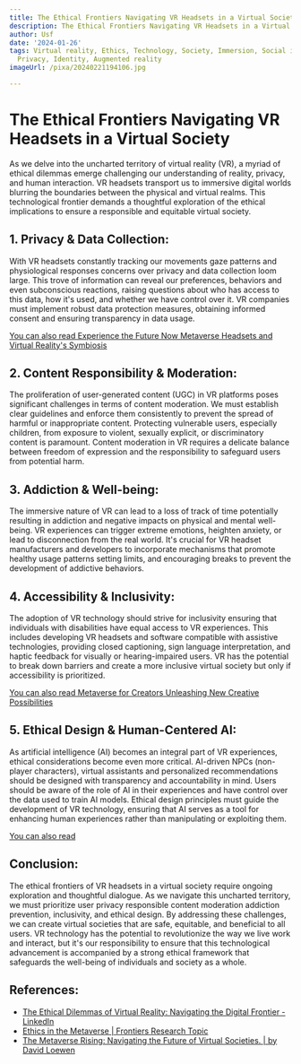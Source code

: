 ```yaml
---
title: The Ethical Frontiers Navigating VR Headsets in a Virtual Society
description: The Ethical Frontiers Navigating VR Headsets in a Virtual Society
author: Usf
date: '2024-01-26'
tags: Virtual reality, Ethics, Technology, Society, Immersion, Social interaction,
  Privacy, Identity, Augmented reality
imageUrl: /pixa/20240221194106.jpg

---
```

# **The Ethical Frontiers Navigating VR Headsets in a Virtual Society**

As we delve into the uncharted  territory of virtual reality (VR), a myriad of ethical dilemmas emerge challenging our understanding of reality, privacy, and human  interaction. VR headsets transport us to immersive digital worlds blurring the boundaries between the physical and virtual realms. This technological  frontier demands a thoughtful exploration of the ethical implications  to ensure a responsible and equitable virtual society.

## **1. Privacy & Data Collection:**

With VR  headsets constantly tracking our movements gaze patterns and physiological responses concerns over privacy and data collection loom large.  This trove of information can reveal our preferences, behaviors and even subconscious reactions,  raising  questions about  who  has access to this data, how it's used, and whether we have control over it. VR companies must implement robust data  protection measures, obtaining  informed consent and ensuring transparency in  data usage.

[You can also read Experience  the Future Now  Metaverse Headsets and Virtual Reality's Symbiosis](Experience%20the%20Future%20Now%20Metaverse%20Headsets%20and%20Virtual%20Reality%27s%20Symbiosis)


## **2. Content Responsibility & Moderation:**

The proliferation of user-generated content (UGC) in VR platforms poses significant challenges in terms of content moderation. We must establish clear guidelines and enforce them consistently to prevent the spread  of harmful or inappropriate content. Protecting vulnerable  users, especially children, from exposure to violent, sexually explicit, or discriminatory content  is paramount. Content moderation in  VR  requires a delicate balance between  freedom of expression and the  responsibility to safeguard users  from potential harm.

## **3. Addiction & Well-being:**

The  immersive nature  of VR can lead to a  loss of track of time potentially resulting in addiction and  negative impacts on physical and mental well-being. VR experiences can trigger extreme emotions, heighten anxiety, or lead to disconnection from the real world. It's  crucial for VR  headset manufacturers and developers to incorporate mechanisms that promote healthy  usage  patterns setting limits, and encouraging breaks to prevent the  development of addictive behaviors.

## **4. Accessibility & Inclusivity:**

The  adoption of VR technology should strive for inclusivity ensuring that  individuals  with disabilities have equal access to VR experiences. This  includes developing VR headsets and software compatible with assistive  technologies, providing  closed  captioning, sign language interpretation, and haptic feedback for visually or hearing-impaired users. VR has the potential to break down barriers and create a more  inclusive virtual society but only if accessibility is prioritized.

[You  can also read Metaverse for Creators Unleashing New Creative Possibilities](Metaverse%20for%20Creators%20Unleashing%20New%20Creative%20Possibilities)


## **5. Ethical Design & Human-Centered AI:**

As artificial intelligence (AI) becomes an integral part  of VR experiences, ethical considerations become even more critical. AI-driven NPCs (non-player characters), virtual assistants and personalized recommendations should be designed with transparency and accountability in mind. Users  should be aware of the role of AI in their experiences  and have control  over  the data used to train AI models. Ethical design principles must guide the development of VR technology, ensuring that AI serves  as a tool for enhancing human experiences rather than manipulating  or exploiting them.

[You can also read ]()


## **Conclusion:**

The ethical frontiers of VR headsets in a virtual society require ongoing exploration and thoughtful dialogue. As we navigate  this uncharted territory, we must prioritize user  privacy responsible content  moderation addiction prevention, inclusivity, and ethical design. By addressing these  challenges, we can create  virtual societies that are safe, equitable, and beneficial to all users. VR technology has the potential to revolutionize the way we live work  and interact, but it's our responsibility to ensure that this  technological advancement is accompanied by a strong ethical  framework  that safeguards the well-being of individuals and society as a whole.

## References:
- [The Ethical Dilemmas of Virtual Reality: Navigating the Digital Frontier - LinkedIn](https://www.linkedin.com/pulse/ethical-dilemmas-virtual-reality-navigating-digital)
- [Ethics in the Metaverse | Frontiers Research Topic](https://www.frontiersin.org/research-topics/56357/ethics-in-the-metaverse)
- [The Metaverse Rising: Navigating the Future of Virtual Societies. | by David Loewen](https://thedavidloewen.medium.com/the-metaverse-rising-navigating-the-future-of-virtual-societies-fc088d0fcd92?source=user_profile---------28----------------------------)
